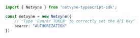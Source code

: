 ```typescript index.ts
import { Netvyne } from 'netvyne-typescript-sdk';

const netvyne = new Netvyne({
    // "Type 'Bearer TOKEN' to correctly set the API Key"
    bearer: "AUTHORIZATION"
})
```